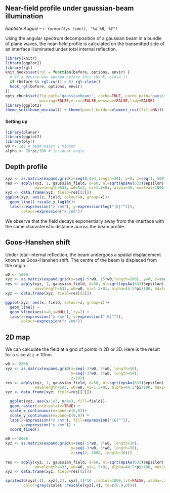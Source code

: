 ## Near-field profile under gaussian-beam illumination
_baptiste Auguié -- `r format(Sys.time(), "%d %B, %Y")`_

Using the angular spectrum decomposition of a gaussian beam in a bundle of plane waves, the near-field profile is calculated on the transmitted side of an interface illuminated under total internal reflection.

```r
library(knitr)
library(ggplot2)
library(rgl)
knit_hooks$set(rgl = function(before, options, envir) {
  # if a device was opened before this chunk, close it
  if (before && rgl.cur() > 0) rgl.close()
  hook_rgl(before, options, envir)
})
opts_chunk$set(fig.path="gaussianbeam/", cache=TRUE, cache.path="gaussian/",
               warning=FALSE,error=FALSE,message=FALSE,tidy=FALSE)
library(ggplot2)
theme_set(theme_minimal() + theme(panel.border=element_rect(fill=NA)))
```

#### Setting up

```r
library(planar)
library(ggplot2)
library(plyr)
w0 <- 1e3 # beam waist 1 micron
alpha <- 70*pi/180 # incident angle
```

## Depth profile

```r
xyz <- as.matrix(expand.grid(x=seq(0,1e4,length=20), y=0, z=seq(1, 500, length=50)))
res <- adply(xyz, 1, gaussian_field, d=50, nl=sqrt(epsAu(633)$epsilon),
             wavelength=633, w0=5e3, ni=1.5+0i, alpha=45, maxEval=1000)
xyz <- data.frame(xyz, field=res[[2]])
ggplot(xyz, aes(z, field, colour=x, group=x))+
  geom_line() +scale_y_log10()+
  labs(x=expression("z /nm"), y=expression(log("|E|"^2)), 
       colour=expression("x /nm")) 

```
We observe that the field decays exponentially away from the interface with the same characteristic distance across the beam profile.

## Goos-Hanshen shift

Under total-internal reflection, the beam undergoes a spatial displacement known as Goos-Hanshen shift. The centre of the beam is displaced from the origin.

```r
w0 <- 1000
xyz <- as.matrix(expand.grid(x=seq(-5*w0, 15*w0,length=100), y=0, z=seq(0, 500, by=50)))
res <- adply(xyz, 1, gaussian_field, d=50, nl=sqrt(epsAu(633)$epsilon),
             wavelength=633, w0=w0, ni=1.5+0i, alpha=44.5*pi/180, maxEval=2000)
xyz <- data.frame(xyz, field=res[[2]])

ggplot(xyz, aes(x, field, colour=z, group=z))+
  geom_line() +
  geom_vline(aes(x=0,y=NULL),lty=2) +
  labs(x=expression("x /nm"), y=expression("|E|"^2), 
       colour=expression("z /nm")) 
```

## 2D map

We can calculate the field at a grid of points in 2D or 3D. Here is the result for a slice at $z=10$nm.

```r
w0 <- 2000
xyz <- as.matrix(expand.grid(x=seq(-3*w0, 5*w0, length=50), 
                             y=seq(-3*w0, 3*w0, length=50),
                             z=10))
res <- adply(xyz, 1, gaussian_field, d=50, nl=sqrt(epsAu(633)$epsilon),
             wavelength=633, w0=w0, ni=1.5+0i, alpha=44.5*pi/180, maxEval=500)
xyz <- data.frame(xyz, field=res[[2]])

  ggplot(xyz, aes(x/1e3, y/1e3, fill=field))+
  geom_raster(interpolate=TRUE) +
  scale_x_continuous(expand=c(0,0))+
  scale_y_continuous(expand=c(0,0)) +
  labs(x=expression("x /nm"), fill=expression("|E|"^2), 
       y=expression("y /nm")) +
  coord_fixed()

```

```r
w0 <- 2000
xyz <- as.matrix(expand.grid(x=seq(-5*w0, 5*w0, length=30), 
                             y=seq(-3*w0, 3*w0, length=30),
                             z=seq(2, 1000, length=30)))
                             
res <- adply(xyz, 1, gaussian_field, d=50, nl=sqrt(epsAu(633)$epsilon),
             wavelength=633, w0=w0, ni=1.5+0i, alpha=44.5*pi/180, maxEval=500, .progress="text")
xyz <- data.frame(xyz, field=res[[2]])

sprites3d(xyz[,1], xyz[,2], xyz[,3]*10 ,radius=1000,lit=FALSE, alpha=.1,
        color=grey(scales::rescale(xyz[,4], to=c(0.9,0))))
```


